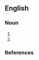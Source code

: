 ==English==

===Noun===
{{en-noun}}

# {{An internal business organization which provides support services which are "shared" 
across multiple business units or functions.}}
# {{A virtual or physical team whose process expertise is shared across multiple business units or functions, (rather than duplicating staff in each business unit) to execute business processes, in a consistent manner, for optimal resource efficiency, cost and service performance.}}

===References===
{{Bozynski,K., "Shared Services Strategy Communication Package", April 2007.}}
{{Greg Hackett of The Hackett Group is credited with originally defining this term.}}